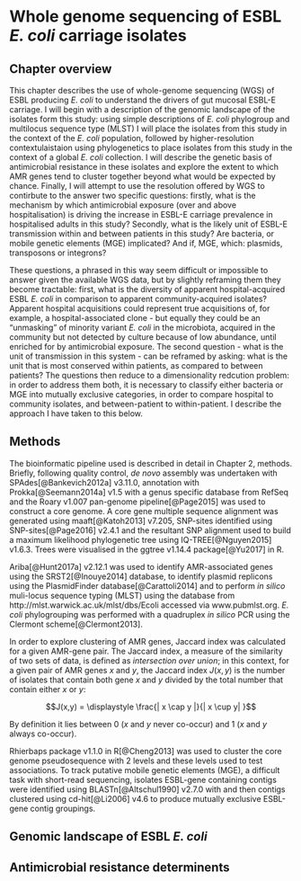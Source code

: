 # Whole genome sequencing of ESBL _E. coli_ carriage isolates

## Chapter overview

This chapter describes the use of whole-genome sequencing (WGS) of ESBL producing _E. coli_ to understand the drivers of gut mucosal ESBL-E carriage. I will begin with a description of the genomic landscape of the isolates form this study: using simple descriptions of _E. coli_ phylogroup and multilocus sequence type (MLST) I will place the isolates from this study in the context of the _E. coli_ population, followed by higher-resolution contextulaistaion using phylogenetics to place isolates from this study in the context of a global _E. coli_ collection. I will describe the genetic basis of antimicrobial resistance in these isolates and explore the extent to which AMR genes tend to cluster together beyond what would be expected by chance. Finally, I will attempt to use the resolution offered by WGS to contirbute to the answer two specific questions: firstly, what is the mechanism by which antimicrobial exposure (over and above hospitalisation) is driving the increase in ESBL-E carriage prevalence in hospitalised adults in this study? Secondly, what is the likely unit of ESBL-E transmission within and between patients in this study? Are bacteria, or mobile genetic elements (MGE) implicated? And if, MGE, which: plasmids, transposons or integrons?

These questions, a phrased in this way seem difficult or impossible to answer given the available WGS data, but by slightly reframing them they become tractable: first, what is the diversity of apparent hospital-acquired ESBL _E. coli_ in comparison to apparent community-acquired isolates? Apparent hospital acquisitions could represent true acquisitions of, for example, a hospital-associated clone - but equally they could be an "unmasking" of minority variant _E. coli_ in the microbiota, acquired in the community but not detected by culture because of low abundance, until enriched for by antimicrobial exposure. The second question - what is the unit of transmission in this system - can be reframed by asking: what is the unit that is most conserved within patients, as compared to between patients?  The questions then reduce to a dimensionality redcution problem: in order to address them both, it is necessary to classify either bacteria or MGE into mutually exclusive categories, in order to compare hospital to community isolates, and between-patient to within-patient. I describe the approach I have taken to this below. 

## Methods

The bioinformatic pipeline used is described in detail in Chapter 2, methods. Briefly, following quality control, _de novo_ assembly was undertaken with SPAdes[@Bankevich2012a] v3.11.0, annotation with Prokka[@Seemann2014a] v1.5 with a genus specific database from RefSeq and the Roary v1.007 pan-genome pipeline[@Page2015] was used to construct a core genome. A core gene multiple sequence alignment was generated using maaft[@Katoh2013] v7.205, SNP-sites identified using SNP-sites[@Page2016] v2.4.1 and the resultant SNP alignment used to build a maximum likelihood phylogenetic tree using IQ-TREE[@Nguyen2015] v1.6.3. Trees were visualised in the ggtree v1.14.4 package[@Yu2017] in R. 

Ariba[@Hunt2017a] v2.12.1 was used to identify AMR-associated genes using the SRST2[@Inouye2014] database, to identify plasmid replicons using the PlasmidFinder database[@Carattoli2014] and to perform _in silico_ muli-locus sequence typing (MLST) using the database from http://mlst.warwick.ac.uk/mlst/dbs/Ecoli accessed via www.pubmlst.org. _E. coli_ phylogrouping was performed with a quadruplex _in silico_ PCR using the Clermont scheme[@Clermont2013]. 

In order to explore clustering of AMR genes, Jaccard index was calculated for a given AMR-gene pair. The Jaccard index, a measure of the similarity of two sets of data, is defined as _intersection over union_; in this context, for a given pair of AMR genes $x$ and $y$, the Jaccard index $J(x,y)$ is the number of isolates that contain both gene $x$ and $y$ divided by the total number that contain either $x$ or $y$:

$$J(x,y) = \displaystyle \frac{| x \cap y |}{| x \cup y| }$$

By definition it lies between 0 ($x$ and $y$ never co-occur) and 1 ($x$ and $y$ always co-occur).

Rhierbaps package v1.1.0 in R[@Cheng2013] was used to cluster the core genome pseudosequence with 2 levels and these levels used to test associations. To track putative mobile genetic elements (MGE), a difficult task with short-read sequencing, isolates ESBL-gene containing contigs were identified using BLASTn[@Altschul1990] v2.7.0 with and then contigs clustered using cd-hit[@Li2006] v4.6 to produce mutually exclusive ESBL-gene contig groupings.

## Genomic landscape of ESBL _E. coli_



## Antimicrobial resistance determinents